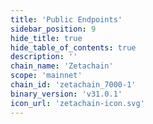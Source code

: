 ```yaml
---
title: 'Public Endpoints'
sidebar_position: 9
hide_title: true
hide_table_of_contents: true
description: ''
chain_name: 'Zetachain'
scope: 'mainnet'
chain_id: 'zetachain_7000-1'
binary_version: 'v31.0.1'
icon_url: 'zetachain-icon.svg'
---
```



<PageTitle
  iconUrl="img/zetachain-icon.svg"
  title="Zetachain Public Endpoints"
  chainId="zetachain_7000-1"
  version="v31.0.1"
/>

<PublicEndpoints
  chainId="zetachain_7000-1"
  primaryRpcUrl="https://zetachain-rpc.noders.services"
  primaryApiUrl="https://zetachain-api.noders.services"
  primaryGrpcUrl="zetachain-grpc.noders.services:443"
  primaryJsonRpcUrl="https://zetachain-jsonrpc.noders.services"
/>